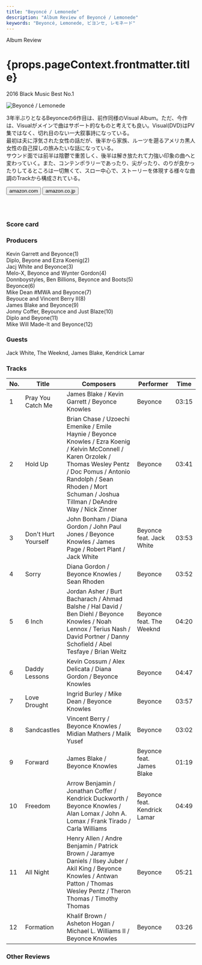 ```yaml
---
title: "Beyoncé / Lemonede"
description: "Album Review of Beyoncé / Lemonede"
keywords: "Beyoncé, Lemonede, ビヨンセ, レモネード"
---
```






<p className="largeP">Album Review</p>
<h1 className="h1--no--margin">{props.pageContext.frontmatter.title}</h1>
<p className="largeP">
  <Link to="/best50/2016/">2016 Black Music Best No.1</Link>
</p>

<Row  className="image-card-group">
	<Column colMd={3} colLg={4} noGutterMdLeft="">
       <ImageCard>

![Beyoncé / Lemonede](../../images/cd/beyonce5L.jpg)

</ImageCard>
	</Column>
	<Column colMd={4} colLg={8} noGutterMdLeft="">
	<p>
	  3年半ぶりとなるBeyonceの6作目は、前作同様のVisual Album。ただ、今作は、Visualがメインで曲はサポート的なものと考えても良い。Visual(DVD)はPV集ではなく、切れ目のない一大叙事詩になっている。
    <br/>最初は夫に浮気された女性の話だが、後半から家族、ルーツを遡るアメリカ黒人女性の自己探しの旅みたいな話になっている。
    <br/>サウンド面では前半は陰鬱で重苦しく、後半は解き放たれて力強い印象の曲へと変わっていく。また、コンテンポラリーであったり、尖がったり、のりが良かったりしてるところは一切無くて、スロー中心で、ストーリーを体現する様々な曲調のTrackから構成されている。
  </p>
  <div>
	  <Button className="button-right-mergin"  href="https://amzn.to/30Dhnxc" renderIcon={ArrowUpRight} size='sm' kind='primary'>
      amazon.com
    </Button>
    <Button className="button-right-mergin"  href="https://amzn.to/33CvDrY" renderIcon={ArrowUpRight} size='sm' kind='secondary'>
      amazon.co.jp
    </Button>
	</div>
	<a href="https://geo.music.apple.com/jp/album/lemonade/1460430561?mt=1&app=music&ls=1&at=11lcug" style="display:inline-block;overflow:hidden;background:url(https://linkmaker.itunes.apple.com/ja-jp/lockup.svg?releaseDate=2016-04-23&kind=album&bubble=apple_music&style=mono-black) no-repeat;width:180px;height:45px;"></a>
  <AdvJS2/>
  </Column>
</Row>
<Row >
  <Column colMd={4} colLg={4} noGutterMdLeft="">
    <div>
      <h3>Score card</h3>
	    <SliderJS1 value="5" />
      <SliderJS2 value="1" />
	    <SliderJS3 value="1" />
      <SliderJS4 value="8" />
    </div>
  </Column>
  <Column colMd={4} colLg={8} noGutterMdLeft="">
    <div>
      <h3>Producers</h3>
      <p>
        Kevin Garrett and Beyonce(1)
        <br/>Diplo, Beyone and Ezra Koenig(2)
        <br/>Jacj White and Beyonce(3)
        <br/>Melo-X, Beyonce and Wynter Gordon(4)
        <br/>Donnboystyles, Ben Billions, Beyonce and Boots(5)
        <br/>Beyonce(6)
        <br/>Mike Dean #MWA and Beyonce(7)
        <br/>Beyouce and Vincent Berry II(8)
        <br/>James Blake and Beyonce(9)
        <br/>Jonny Coffer, Beyounce and Just Blaze(10)
        <br/>Diplo and Beyone(11)
        <br/>Mike Will Made-It and Beyonce(12)
      </p>
      <h3>Guests</h3>
      <p>
        Jack White, The Weeknd, James Blake, Kendrick Lamar
      </p>
    </div>
  </Column>
</Row>

<h3>Tracks</h3>

| No. | Title               | Composers                                                                                                                                                                                                                                      | Performer                    | Time  |
| --- | ------------------- | ---------------------------------------------------------------------------------------------------------------------------------------------------------------------------------------------------------------------------------------------- | ---------------------------- | ----- |
| 1   | Pray You Catch Me   | James Blake / Kevin Garrett / Beyonce Knowles                                                                                                                                                                                                  | Beyonce                      | 03:15 |
| 2   | Hold Up             | Brian Chase / Uzoechi Emenike / Emile Haynie / Beyonce Knowles / Ezra Koenig / Kelvin McConnell / Karen Orzolek / Thomas Wesley Pentz / Doc Pomus / Antonio Randolph / Sean Rhoden / Mort Schuman / Joshua Tillman / DeAndre Way / Nick Zinner | Beyonce                      | 03:41 |
| 3   | Don't Hurt Yourself | John Bonham / Diana Gordon / John Paul Jones / Beyonce Knowles / James Page / Robert Plant / Jack White                                                                                                                                        | Beyonce feat. Jack White     | 03:53 |
| 4   | Sorry               | Diana Gordon / Beyonce Knowles / Sean Rhoden                                                                                                                                                                                                   | Beyonce                      | 03:52 |
| 5   | 6 Inch              | Jordan Asher / Burt Bacharach / Ahmad Balshe / Hal David / Ben Diehl / Beyonce Knowles / Noah Lennox / Terius Nash / David Portner / Danny Schofield / Abel Tesfaye / Brian Weitz                                                              | Beyonce feat. The Weeknd     | 04:20 |
| 6   | Daddy Lessons       | Kevin Cossum / Alex Delicata / Diana Gordon / Beyonce Knowles                                                                                                                                                                                  | Beyonce                      | 04:47 |
| 7   | Love Drought        | Ingrid Burley / Mike Dean / Beyonce Knowles                                                                                                                                                                                                    | Beyonce                      | 03:57 |
| 8   | Sandcastles         | Vincent Berry / Beyonce Knowles / Midian Mathers / Malik Yusef                                                                                                                                                                                 | Beyonce                      | 03:02 |
| 9   | Forward             | James Blake / Beyonce Knowles                                                                                                                                                                                                                  | Beyonce feat. James Blake    | 01:19 |
| 10  | Freedom             | Arrow Benjamin / Jonathan Coffer / Kendrick Duckworth / Beyonce Knowles / Alan Lomax / John A. Lomax / Frank Tirado / Carla Williams                                                                                                           | Beyonce feat. Kendrick Lamar | 04:49 |
| 11  | All Night           | Henry Allen / Andre Benjamin / Patrick Brown / Jaramye Daniels / Ilsey Juber / Akil King / Beyonce Knowles / Antwan Patton / Thomas Wesley Pentz / Theron Thomas / Timothy Thomas                                                              | Beyonce                      | 05:21 |
| 12  | Formation           | Khalif Brown / Asheton Hogan / Michael L. Williams II / Beyonce Knowles                                                                                                                                                                        | Beyonce                      | 03:26 |

<h3>Other Reviews</h3>

<Row>
  <Column colMd={3} colLg={3} noGutterMdLeft>
    <Review1 />
  </Column>
</Row>

<AdvJS3/>